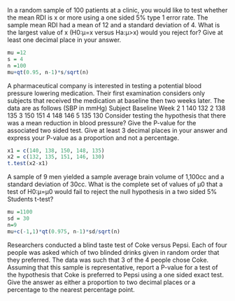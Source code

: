 In a random sample of 100 patients at a clinic, you would like to test whether the mean RDI is x or more using
a one sided 5% type 1 error rate. The sample mean RDI had a mean of 12 and a standard deviation of 4.
What is the largest value of x (H0:μ=x versus Ha:μ>x) would you reject for?
Give at least one decimal place in your answer.
```r
mu =12
s = 4
n =100
mu+qt(0.95, n-1)*s/sqrt(n) 
```
A pharmaceutical company is interested in testing a potential blood pressure lowering medication. Their first examination considers only subjects that received the medication at baseline then two weeks later. The data are as follows (SBP in mmHg)
Subject    Baseline	Week 2
1	140	132
2	138	135
3	150	151
4	148	146
5	135	130
Consider testing the hypothesis that there was a mean reduction in blood pressure? Give the P-value for the associated two sided test. Give at least 3 decimal places in your answer and express your P-value as a proportion and not a percentage.
```r
x1 = c(140, 138, 150, 148, 135)
x2 = c(132, 135, 151, 146, 130)
t.test(x2-x1)
```

A sample of 9 men yielded a sample average brain volume of 1,100cc and a standard deviation of 30cc. What is the complete set of values of μ0 that a test of H0:μ=μ0 would fail to reject the null hypothesis in a two sided 5% Students t-test?

```r
mu =1100
sd = 30
n=9
mu+c(-1,1)*qt(0.975, n-1)*sd/sqrt(n) 
```
Researchers conducted a blind taste test of Coke versus Pepsi. Each of four people was asked which of two blinded drinks given in random order that they preferred. The data was such that 3 of the 4 people chose Coke. Assuming that this sample is representative, report a P-value for a test of the hypothesis that Coke is preferred to Pepsi using a one sided exact test. Give the answer as either a proportion to two decimal places or a percentage to the nearest percentage point.
